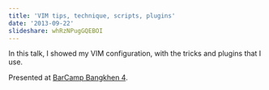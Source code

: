 ```yaml
---
title: 'VIM tips, technique, scripts, plugins'
date: '2013-09-22'
slideshare: whRzNPugGQEBOI
---
```


In this talk, I showed my VIM configuration, with the tricks and
plugins that I use.

Presented at [BarCamp Bangkhen 4](http://2013.barcampbangkhen.org/).
